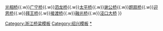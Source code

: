{{Navbox
| state = collapsed
| name  = 绍兴古桥群
| title = [[绍兴古桥群|全国重点文物保护单位-绍兴古桥群]]
|image=[[File:Bazi Bridge View from South 2012-07.JPG|120px]]
| style = width:500px text-align:left;
| basestyle = background:#ccccff;
| titlestyle = font-size:100%;
| liststyle  = text-align:center
| group1= 
| list1 = [[八字桥 (绍兴)|八字桥]]{{.w}}[[光相桥]]{{.w}}[[广宁桥]]{{.w}}[[泗龙桥]]{{.w}}[[太平桥 (绍兴)|太平桥]]{{.w}}[[谢公桥]]{{.w}}[[题扇桥]]{{.w}}[[迎恩桥 (绍兴)|迎恩桥]]{{.w}}[[拜王桥]]{{.w}}[[接渡桥]]{{.w}}[[融光桥]]{{.w}}[[泾口大桥]]
}}
<noinclude>
[[Category:浙江桥梁模板]]
[[Category:绍兴模板]]
[[Category:绍兴桥梁|*]]
</noinclude>
